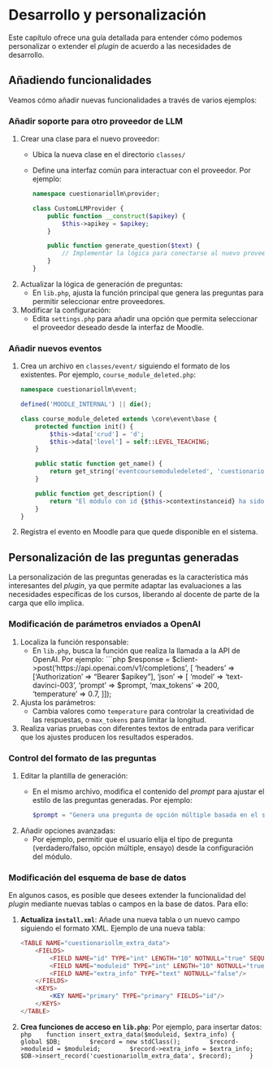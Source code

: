 # Desarrollo y personalización

Este capítulo ofrece una guía detallada para entender cómo podemos
personalizar o extender el _plugin_ de acuerdo a las necesidades de
desarrollo.

## Añadiendo funcionalidades

Veamos cómo añadir nuevas funcionalidades a través de varios ejemplos:

### Añadir soporte para otro proveedor de LLM

1. Crear una clase para el nuevo proveedor:
   - Ubica la nueva clase en el directorio `classes/`
   - Define una interfaz común para interactuar con el proveedor. Por
     ejemplo:
     ```php
     namespace cuestionariollm\provider;

     class CustomLLMProvider {
         public function __construct($apikey) {
             $this->apikey = $apikey;
         }

         public function generate_question($text) {
             // Implementar la lógica para conectarse al nuevo proveedor.
         }
     }
     ```
2. Actualizar la lógica de generación de preguntas:
   - En `lib.php`, ajusta la función principal que genera las preguntas
     para permitir seleccionar entre proveedores.
3. Modificar la configuración:
   - Edita `settings.php` para añadir una opción que permita seleccionar
     el proveedor deseado desde la interfaz de Moodle.

### Añadir nuevos eventos

1. Crea un archivo en `classes/event/` siguiendo el formato de los
   existentes. Por ejemplo, `course_module_deleted.php`:
   ```php
   namespace cuestionariollm\event;

   defined('MOODLE_INTERNAL') || die();

   class course_module_deleted extends \core\event\base {
       protected function init() {
           $this->data['crud'] = 'd';
           $this->data['level'] = self::LEVEL_TEACHING;
       }

       public static function get_name() {
           return get_string('eventcoursemoduledeleted', 'cuestionariollm');
       }

       public function get_description() {
           return "El módulo con id {$this->contextinstanceid} ha sido eliminado.";
       }
   }
   ```
2. Registra el evento en Moodle para que quede disponible en el sistema.

## Personalización de las preguntas generadas

La personalización de las preguntas generadas es la característica más
interesantes del _plugin_, ya que permite adaptar las evaluaciones a las
necesidades específicas de los cursos, liberando al docente de parte de
la carga que ello implica.

### Modificación de parámetros enviados a OpenAI

1. Localiza la función responsable:
   - En `lib.php`, busca la función que realiza la llamada a la API de
     OpenAI. Por ejemplo:
     ```php
     $response = $client->post('https://api.openai.com/v1/completions', [
         'headers' => ['Authorization' => "Bearer $apikey"],
         'json' => [
             'model' => 'text-davinci-003',
             'prompt' => $prompt,
             'max_tokens' => 200,
             'temperature' => 0.7,
         ]
     ]);
2. Ajusta los parámetros:
   - Cambia valores como `temperature` para controlar la creatividad de
     las respuestas, o `max_tokens` para limitar la longitud.
3. Realiza varias pruebas con diferentes textos de entrada para
   verificar que los ajustes producen los resultados esperados.

### Control del formato de las preguntas

1. Editar la plantilla de generación:
   - En el mismo archivo, modifica el contenido del _prompt_ para
     ajustar el estilo de las preguntas generadas. Por ejemplo:
     ```php
     $prompt = "Genera una pregunta de opción múltiple basada en el siguiente texto: $texto";
     ```
2. Añadir opciones avanzadas:
   - Por ejemplo, permitir que el usuario elija el tipo de pregunta
     (verdadero/falso, opción múltiple, ensayo) desde la configuración
     del módulo.

### Modificación del esquema de base de datos

En algunos casos, es posible que desees extender la funcionalidad del
_plugin_ mediante nuevas tablas o campos en la base de datos. Para ello:

1. **Actualiza `install.xml`**: Añade una nueva tabla o un nuevo campo
   siguiendo el formato XML. Ejemplo de una nueva tabla:
   ```php
   <TABLE NAME="cuestionariollm_extra_data">
       <FIELDS>
           <FIELD NAME="id" TYPE="int" LENGTH="10" NOTNULL="true" SEQUENCE="true"/>
           <FIELD NAME="moduleid" TYPE="int" LENGTH="10" NOTNULL="true"/>
           <FIELD NAME="extra_info" TYPE="text" NOTNULL="false"/>
       </FIELDS>
       <KEYS>
           <KEY NAME="primary" TYPE="primary" FIELDS="id"/>
       </KEYS>
   </TABLE>
   ```
2. **Crea funciones de acceso en `lib.php`**: Por ejemplo, para insertar
   datos:
   ```php
   function insert_extra_data($moduleid, $extra_info) {
       global $DB;
       $record = new stdClass();
       $record->moduleid = $moduleid;
       $record->extra_info = $extra_info;
       $DB->insert_record('cuestionariollm_extra_data', $record);
    }
    ```
